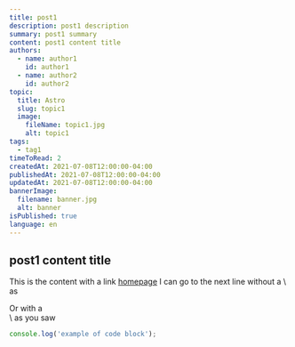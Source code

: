 ```yaml
---
title: post1
description: post1 description
summary: post1 summary
content: post1 content title
authors:
  - name: author1
    id: author1
  - name: author2
    id: author2
topic:
  title: Astro
  slug: topic1
  image:
    fileName: topic1.jpg
    alt: topic1
tags:
  - tag1
timeToRead: 2
createdAt: 2021-07-08T12:00:00-04:00
publishedAt: 2021-07-08T12:00:00-04:00
updatedAt: 2021-07-08T12:00:00-04:00
bannerImage:
  filename: banner.jpg
  alt: banner
isPublished: true
language: en
---
```


## post1 content title

This is the content with a link [homepage](/)
I can go to the next line without a \ as

Or with a\
\ as you saw

```ts
console.log('example of code block');
```
